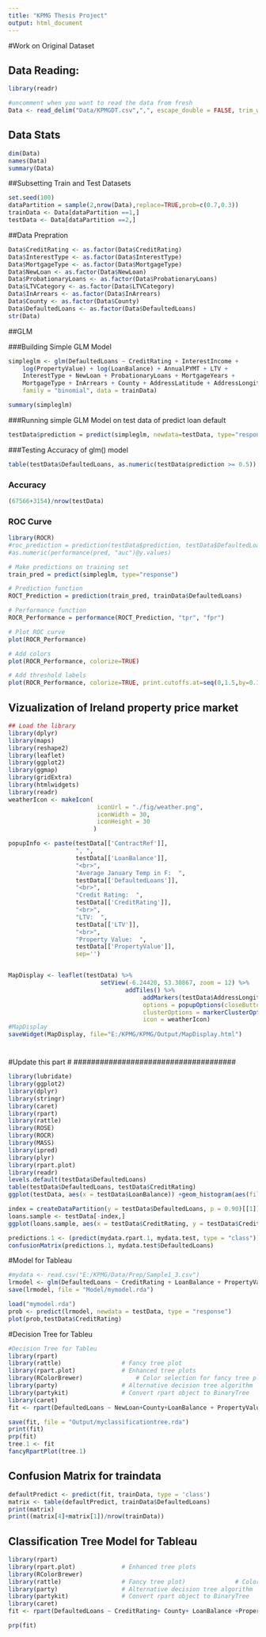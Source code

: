 ```yaml
---
title: "KPMG Thesis Project"
output: html_document
---
```

#Work on Original Dataset

## Data Reading:
```r
library(readr)

#uncomment when you want to read the data from fresh
Data <- read_delim("Data/KPMGDT.csv",",", escape_double = FALSE, trim_ws = TRUE)
```

## Data Stats
```r
dim(Data)
names(Data)
summary(Data)
```


##Subsetting Train and Test Datasets
```r
set.seed(100)
dataPartition = sample(2,nrow(Data),replace=TRUE,prob=c(0.7,0.3))
trainData <- Data[dataPartition ==1,]
testData <- Data[dataPartition ==2,]
```


##Data Prepration
```r
Data$CreditRating <- as.factor(Data$CreditRating)
Data$InterestType <- as.factor(Data$InterestType)
Data$MortgageType <- as.factor(Data$MortgageType)
Data$NewLoan <- as.factor(Data$NewLoan)
Data$ProbationaryLoans <- as.factor(Data$ProbationaryLoans)
Data$LTVCategory <- as.factor(Data$LTVCategory)
Data$InArrears <- as.factor(Data$InArrears)
Data$County <- as.factor(Data$County)
Data$DefaultedLoans <- as.factor(Data$DefaultedLoans)
str(Data)
```
##GLM

###Building Simple GLM Model
```r

simpleglm <- glm(DefaultedLoans ~ CreditRating + InterestIncome + 
    log(PropertyValue) + log(LoanBalance) + AnnualPYMT + LTV + 
    InterestType + NewLoan + ProbationaryLoans + MortgageYears + 
    MortgageType + InArrears + County + AddressLatitude + AddressLongitude, 
    family = "binomial", data = trainData)

summary(simpleglm)


```
###Running simple GLM Model on test data of predict loan default

```r
testData$prediction = predict(simpleglm, newdata=testData, type="response")
```

###Testing Accuracy of glm() model
```r
table(testData$DefaultedLoans, as.numeric(testData$prediction >= 0.5))
```
### Accuracy
```r
(67566+3154)/nrow(testData)
```
### ROC Curve
```r
library(ROCR)
#roc_prediction = prediction(testData$prediction, testData$DefaultedLoans)
#as.numeric(performance(pred, "auc")@y.values)

# Make predictions on training set
train_pred = predict(simpleglm, type="response")

# Prediction function
ROCT_Prediction = prediction(train_pred, trainData$DefaultedLoans)

# Performance function
ROCR_Performance = performance(ROCT_Prediction, "tpr", "fpr")

# Plot ROC curve
plot(ROCR_Performance)

# Add colors
plot(ROCR_Performance, colorize=TRUE)

# Add threshold labels 
plot(ROCR_Performance, colorize=TRUE, print.cutoffs.at=seq(0,1.5,by=0.1), text.adj=c(-0.2,1.7))
```

## Vizualization of Ireland property price market

```r
## Load the library
library(dplyr)
library(maps)
library(reshape2)
library(leaflet)
library(ggplot2)
library(ggmap)
library(gridExtra)
library(htmlwidgets)
library(readr)
weatherIcon <- makeIcon(
                         iconUrl = "./fig/weather.png",
                         iconWidth = 30, 
                         iconHeight = 30
                        )

popupInfo <- paste(testData[['ContractRef']], 
                   ", ", 
                   testData[['LoanBalance']],
                   "<br>", 
                   "Average January Temp in F:  ",
                   testData[['DefaultedLoans']],
                   "<br>", 
                   "Credit Rating:  ",
                   testData[['CreditRating']],
                   "<br>", 
                   "LTV:  ",
                   testData[['LTV']],
                   "<br>", 
                   "Property Value:  ",
                   testData[['PropertyValue']],
                   sep='')


MapDisplay <- leaflet(testData) %>% 
                          setView(-6.24420, 53.30867, zoom = 12) %>%
                                 addTiles() %>%
                                      addMarkers(testData$AddressLongitude, testData$AddressLatitude, popup= ~ popupInfo,
                                      options = popupOptions(closeButton = TRUE),
                                      clusterOptions = markerClusterOptions(), 
                                      icon = weatherIcon)
#MapDisplay
saveWidget(MapDisplay, file="E:/KPMG/KPMG/Output/MapDisplay.html")

```
####################################
#
#Update this part
#
#####################################

```r
library(lubridate)
library(ggplot2)
library(dplyr)
library(stringr)
library(caret)
library(rpart)
library(rattle)
library(ROSE)
library(ROCR)
library(MASS)
library(ipred)
library(plyr)
library(rpart.plot)
library(readr)
levels.default(testData$DefaultedLoans)
table(testData$DefaultedLoans, testData$CreditRating)
ggplot(testData, aes(x = testData$LoanBalance)) +geom_histogram(aes(fill = CreditRating)) +facet_wrap(~DefaultedLoans, ncol=1)

```
```r
index = createDataPartition(y = testData$DefaultedLoans, p = 0.90)[[1]]
loans.sample <- testData[-index,]
ggplot(loans.sample, aes(x = testData$CreditRating, y = testData$CreditRatingMovement)) + geom_point(aes(color = testData$MortgageYears))

```



```r
predictions.1 <- (predict(mydata.rpart.1, mydata.test, type = "class"))
confusionMatrix(predictions.1, mydata.test$DefaultedLoans)
```


#Model for Tableau
```r
#mydata <- read.csv("E:/KPMG/Data/Prep/Sample1_3.csv")
lrmodel <- glm(DefaultedLoans ~ CreditRating + LoanBalance + PropertyValue, data = trainData, family = "binomial");
save(lrmodel, file = "Model/mymodel.rda")

```

```r
load("mymodel.rda")
prob <- predict(lrmodel, newdata = testData, type = "response")
plot(prob,testData$CreditRating)

```

#Decision Tree for Tableu
```r
#Decision Tree for Tableu
library(rpart)
library(rattle)					# Fancy tree plot
library(rpart.plot)				# Enhanced tree plots
library(RColorBrewer)				# Color selection for fancy tree plot
library(party)					# Alternative decision tree algorithm
library(partykit)				# Convert rpart object to BinaryTree
library(caret)
fit <- rpart(DefaultedLoans ~ NewLoan+County+LoanBalance + PropertyValue+ CreditRating+ AnnualPYMT,method = "class",data=testData, control =  rpart.control(minisplit=5,cp = 0.001))

save(fit, file = "Output/myclassificationtree.rda")
print(fit)
prp(fit)
tree.1 <- fit
fancyRpartPlot(tree.1)
```

## Confusion Matrix for traindata
```r
defaultPredict <- predict(fit, trainData, type = 'class')
matrix <- table(defaultPredict, trainData$DefaultedLoans)
print(matrix)
print((matrix[4]+matrix[1])/nrow(trainData))
```

## Classification Tree Model for Tableau
```r
library(rpart)
library(rpart.plot)				# Enhanced tree plots
library(RColorBrewer)
library(rattle)					# Fancy tree plot)				# Color selection for fancy tree plot
library(party)					# Alternative decision tree algorithm
library(partykit)				# Convert rpart object to BinaryTree
library(caret)
fit <- rpart(DefaultedLoans ~ CreditRating+ County+ LoanBalance +PropertyValue+ NewLoan + ProbationaryLoans+LTV + LTVCategory +InterestIncome+ AddressLatitude, data=testData, control=rpart.control(minsplit =5,cp=0.001),method="class")

prp(fit)
```

